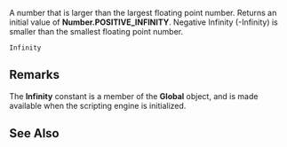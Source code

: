 A number that is larger than the largest floating point number. Returns an initial value of '''Number.POSITIVE_INFINITY'''. Negative Infinity (-Infinity) is smaller than the smallest floating point number.

 Infinity

==Remarks==
The '''Infinity''' constant is a member of the '''Global''' object, and is made available when the scripting engine is initialized.


==See Also==

              

